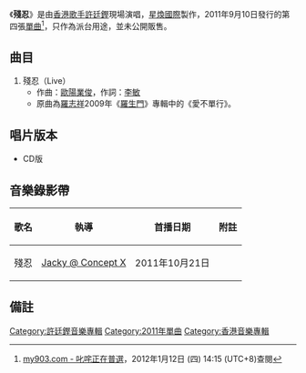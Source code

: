 {{Infobox Single 
| Name           = 殘忍
| Cover          = 許廷鏗 殘忍.jpg
| Artist         = [[許廷鏗|許廷鏗]]
| from Album     = [[出走三部曲|出走三部曲]]
| B-side         = 
| Released       = 2011年9月10日
| Format         = CD
| Recorded       = 2011年
| Genre          = [[粵語流行音樂|粵語流行音樂]]
| Length         = 3分39秒
| Label          = [[星煥國際有限公司|星煥國際]]
| Writer         = [[歐陽業俊|歐陽業俊]]、[[李敏_(香港)|李敏]]
| Producer       = -
| Last single    = [[螞蟻_(單曲)|螞蟻]]<br>（2011年）
| This single    = '''殘忍'''<br>（2011年）
| Next single    = [[知己_(單曲)|知己]]<br>（2011年）
}}

《'''殘忍'''》是由[[香港|香港]][[歌手|歌手]][[許廷鏗|許廷鏗]]現場演唱，[[星煥國際有限公司|星煥國際]]製作，2011年9月10日發行的第四張[[單曲|單曲]]<ref>[http://www.my903.com/my903/my903SongElection/main.jsp?id=2491 my903.com - 叱咤正在普選]{{Dead link|date=2019年1月 |bot=InternetArchiveBot |fix-attempted=yes }}，2012年1月12日 (四) 14:15 (UTC+8)查閱{{zh-hant}}</ref>，只作為派台用途，並未公開販售。

==曲目==
#殘忍（Live）
#*作曲：[[歐陽業俊|歐陽業俊]]，作詞：[[李敏_(香港)|李敏]]
#*原曲為[[羅志祥|羅志祥]]2009年《[[羅生門_(專輯)|羅生門]]》專輯中的《愛不單行》。

==唱片版本==
*CD版

==音樂錄影帶==
{| class="wikitable"
! 歌名 !! 執導 !! 首播日期 !! 附註 
|-
|殘忍||[[Jacky_@_Concept_X|Jacky @ Concept X]]||2011年10月21日|| 
|}

== 備註 ==
<div class="references-small">
<references></references>
</div>

[[Category:許廷鏗音樂專輯|Category:許廷鏗音樂專輯]]
[[Category:2011年單曲|Category:2011年單曲]]
[[Category:香港音樂專輯|Category:香港音樂專輯]]